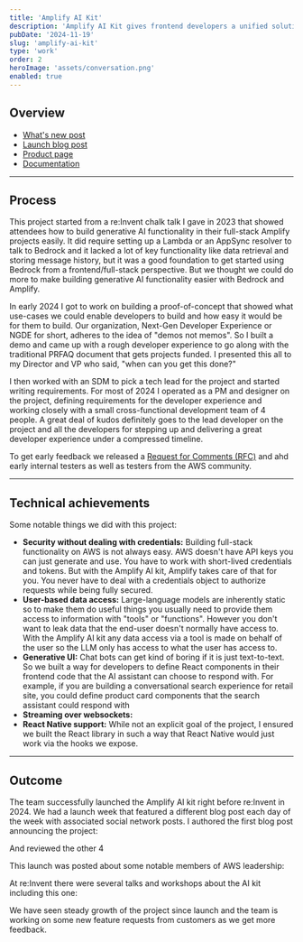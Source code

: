 ```yaml
---
title: 'Amplify AI Kit'
description: 'Amplify AI Kit gives frontend developers a unified solution for building AI-powered apps with TypeScript, no prior experience in cloud architecture or AI needed. Provision Amazon Bedrock, connect an LLM to your data, then use a frontend client and UI components to interact with your end users.'
pubDate: '2024-11-19'
slug: 'amplify-ai-kit'
type: 'work'
order: 2
heroImage: 'assets/conversation.png'
enabled: true
---
```




## Overview

* [What's new post](https://aws.amazon.com/about-aws/whats-new/2024/11/aws-amplify-full-stack-ai-kit-amazon-bedrock/)
* [Launch blog post](https://aws.amazon.com/blogs/mobile/build-fullstack-ai-apps-in-minutes-with-the-new-amplify-ai-kit/)
* [Product page](https://aws.amazon.com/amplify/ai/)
* [Documentation](https://docs.amplify.aws/react/ai/set-up-ai/)


---

## Process

This project started from a re:Invent chalk talk I gave in 2023 that showed attendees how to build generative AI functionality in their full-stack Amplify projects easily. It did require setting up a Lambda or an AppSync resolver to talk to Bedrock and it lacked a lot of key functionality like data retrieval and storing message history, but it was a good foundation to get started using Bedrock from a frontend/full-stack perspective. But we thought we could do more to make building generative AI functionality easier with Bedrock and Amplify.

In early 2024 I got to work on building a proof-of-concept that showed what use-cases we could enable developers to build
and how easy it would be for them to build. Our organization, Next-Gen Developer Experience or NGDE for short, adheres to the idea of "demos not memos". So I built a demo and came up with a rough developer experience to go along with the traditional PRFAQ document that gets projects funded. I presented this all to my Director and VP who said, "when can you get this done?"

I then worked with an SDM to pick a tech lead for the project and started writing requirements. For most of 2024 I operated as a PM and designer on the project, defining requirements for the developer experience and working closely with a small cross-functional development team of 4 people. A great deal of kudos definitely goes to the lead developer on the project and all the developers for stepping up and delivering a great developer experience under a compressed timeline.

To get early feedback we released a [Request for Comments (RFC)](https://github.com/aws-amplify/amplify-ui/issues/5773) and ahd early internal testers as well as testers from the AWS community.

---

## Technical achievements

Some notable things we did with this project:

* **Security without dealing with credentials:**  Building full-stack functionality on AWS is not always easy. AWS doesn't have API keys you can just generate and use. You have to work with short-lived credentials and tokens. But with the Amplify AI kit, Amplify takes care of that for you. You never have to deal with a credentials object to authorize requests while being fully secured.
* **User-based data access:** Large-language models are inherently static so to make them do useful things you usually need to provide them access to information with "tools" or "functions". However you don't want to leak data that the end-user doesn't normally have access to. With the Amplify AI kit any data access via a tool is made on behalf of the user so the LLM only has access to what the user has access to.
* **Generative UI:** Chat bots can get kind of boring if it is just text-to-text. So we built a way for developers to define React components in their frontend code that the AI assistant can choose to respond with. For example, if you are building a conversational search experience for retail site, you could define product card components that the search assistant could respond with
* **Streaming over websockets:**
* **React Native support:** While not an explicit goal of the project, I ensured we built the React library in such a way that React Native would just work via the hooks we expose.


---


## Outcome

The team successfully launched the Amplify AI kit right before re:Invent in 2024. We had a launch week that featured a different blog post each day of the week with associated social network posts. I authored the first blog post announcing the project:

<LinkPreview id="https://aws.amazon.com/blogs/mobile/build-fullstack-ai-apps-in-minutes-with-the-new-amplify-ai-kit/" />

And reviewed the other 4

<LinkPreview id="https://aws.amazon.com/blogs/mobile/create-a-customized-ai-based-chat-interface-with-your-application-data/" />

<LinkPreview id="https://aws.amazon.com/blogs/mobile/add-a-conversational-interface-to-any-data-source/" />

<LinkPreview id="https://aws.amazon.com/blogs/mobile/building-a-personalized-travel-planner-with-amazon-bedrocks-knowledge-bases-and-rag/" />

<LinkPreview id="https://aws.amazon.com/blogs/mobile/building-rag-based-applications-with-aws-amplify-ai-kit-and-neon-postgres/" />

This launch was posted about some notable members of AWS leadership:

<LinkPreview id="https://www.linkedin.com/posts/swaminathansivasubramanian_build-fullstack-ai-apps-in-minutes-with-the-activity-7264832499644547073-SjTa" />

<LinkPreview id="https://www.linkedin.com/posts/jeffbarr_aws-activity-7272682107930353664-UTHp" />


At re:Invent there were several talks and workshops about the AI kit including this one:

<YouTubeFigure id="IP2-saNpYsQ" title="Full-stack AI with the AWS Amplify AI Kit" />

We have seen steady growth of the project since launch and the team is working on some new feature requests from customers as we get more feedback.


<YouTubeFigure id="yO3Np7t9Dik" title="AI Experiences with Amplify Gen 2" />

<YouTubeFigure id="Q7WMOhRILxo" title="How to add GenAI to your frontend app" />

<YouTubeFigure id="f-UeIlQ1tAI" title="Build Fullstack AI Apps in Minutes" />
